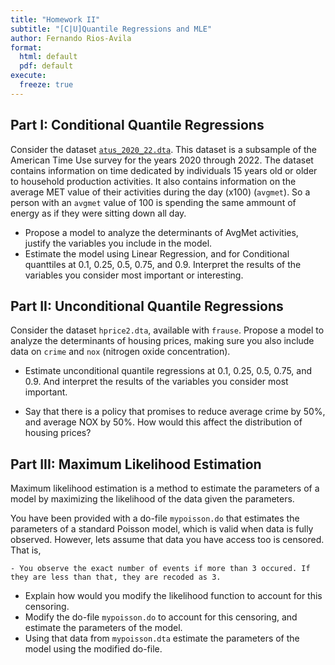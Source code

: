 ```yaml
---
title: "Homework II"
subtitle: "[C|U]Quantile Regressions and MLE"
author: Fernando Rios-Avila
format:
  html: default
  pdf: default  
execute:
  freeze: true 
---
```


## Part I: Conditional Quantile Regressions

Consider the dataset [`atus_2020_22.dta`](atus_2020_22.dta). This dataset is a subsample of the American Time Use survey for the years 2020 through 2022. The dataset contains information on time dedicated by individuals 15 years old or older to household production activities. It also contains information on the average MET value of their activities during the day (x100) (`avgmet`).  So a person with an `avgmet` value of 100 is spending the same ammount of energy as if they were sitting down all day.

- Propose a model to analyze the determinants of AvgMet activities, justify the variables you include in the model.
- Estimate the model using Linear Regression, and for Conditional quanttiles at 0.1, 0.25, 0.5, 0.75, and 0.9. Interpret the results of the variables you consider most important or interesting. 

  
## Part II: Unconditional Quantile Regressions

Consider the dataset `hprice2.dta`, available with `frause`. Propose a model to analyze the determinants of housing prices, making sure you also include data on `crime` and `nox` (nitrogen oxide concentration). 

- Estimate unconditional quantile regressions at 0.1, 0.25, 0.5, 0.75, and 0.9. And interpret the results of the variables you consider most important.

- Say that there is a policy that promises to reduce average crime by 50%, and average NOX by 50%. How would this affect the distribution of housing prices? 

## Part III: Maximum Likelihood Estimation

Maximum likelihood estimation is a method to estimate the parameters of a model by maximizing the likelihood of the data given the parameters. 

You have been provided with a do-file `mypoisson.do` that estimates the parameters of a standard Poisson model, which is valid when data is fully observed. However, lets assume that data you have access too is censored. That is, 

    - You observe the exact number of events if more than 3 occured. If they are less than that, they are recoded as 3.

- Explain how would you modify the likelihood function to account for this censoring.
- Modify the do-file `mypoisson.do` to account for this censoring, and estimate the parameters of the model.
- Using that data from `mypoisson.dta` estimate the parameters of the model using the modified do-file. 


